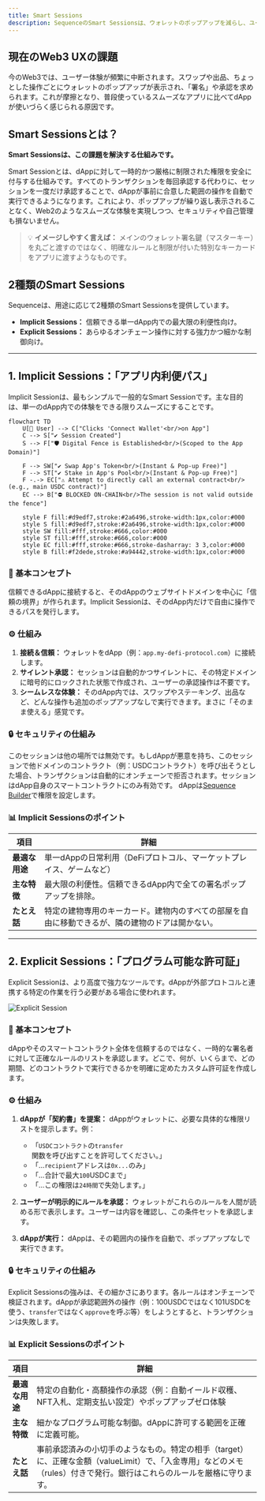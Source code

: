 ```yaml
---
title: Smart Sessions
description: SequenceのSmart Sessionsは、ウォレットのポップアップを減らし、ユーザー体験を向上させることで、dAppとのシームレスなやり取りを実現します。
---
```


## 現在のWeb3 UXの課題
今のWeb3では、ユーザー体験が頻繁に中断されます。スワップや出品、ちょっとした操作ごとにウォレットのポップアップが表示され、「署名」や承認を求められます。これが摩擦となり、普段使っているスムーズなアプリに比べてdAppが使いづらく感じられる原因です。

## Smart Sessionsとは？
**Smart Sessionsは、この課題を解決する仕組みです。**

Smart Sessionとは、dAppに対して一時的かつ厳格に制限された権限を安全に付与する仕組みです。すべてのトランザクションを毎回承認する代わりに、セッションを一度だけ承認することで、dAppが事前に合意した範囲の操作を自動で実行できるようになります。これにより、ポップアップが繰り返し表示されることなく、Web2のようなスムーズな体験を実現しつつ、セキュリティや自己管理も損ないません。

> 💡 **イメージしやすく言えば：** メインのウォレット署名鍵（マスターキー）を丸ごと渡すのではなく、明確なルールと制限が付いた特別なキーカードをアプリに渡すようなものです。

## 2種類のSmart Sessions
Sequenceは、用途に応じて2種類のSmart Sessionsを提供しています。
- **Implicit Sessions：** 信頼できる単一dApp内での最大限の利便性向け。
- **Explicit Sessions：** あらゆるオンチェーン操作に対する強力かつ細かな制御向け。

---

## 1. Implicit Sessions：「アプリ内利便パス」
Implicit Sessionは、最もシンプルで一般的なSmart Sessionです。主な目的は、単一のdApp内での体験をできる限りスムーズにすることです。

```mermaid
flowchart TD
    U[👤 User] --> C["Clicks 'Connect Wallet'<br/>on App"]
    C --> S["✔️ Session Created"]
    S --> F["🛡️ Digital Fence is Established<br/>(Scoped to the App Domain)"]

    F --> SW["✔️ Swap App's Token<br/>(Instant & Pop-up Free)"]
    F --> ST["✔️ Stake in App's Pool<br/>(Instant & Pop-up Free)"]
    F -.-> EC["⚠️ Attempt to directly call an external contract<br/>(e.g., main USDC contract)"]
    EC --> B["⛔ BLOCKED ON-CHAIN<br/>The session is not valid outside the fence"]

    style F fill:#d9edf7,stroke:#2a6496,stroke-width:1px,color:#000
    style S fill:#d9edf7,stroke:#2a6496,stroke-width:1px,color:#000
    style SW fill:#fff,stroke:#666,color:#000
    style ST fill:#fff,stroke:#666,color:#000
    style EC fill:#fff,stroke:#666,stroke-dasharray: 3 3,color:#000
    style B fill:#f2dede,stroke:#a94442,stroke-width:1px,color:#000
```

### 🎯 基本コンセプト
信頼できるdAppに接続すると、そのdAppのウェブサイトドメインを中心に「信頼の境界」が作られます。Implicit Sessionは、そのdApp内だけで自由に操作できるパスを発行します。

### ⚙️ 仕組み

1. **接続＆信頼：** ウォレットをdApp（例：`app.my-defi-protocol.com`）に接続します。
2. **サイレント承認：** セッションは自動的かつサイレントに、その特定ドメインに暗号的にロックされた状態で作成され、ユーザーの承認操作は不要です。
3. **シームレスな体験：** そのdApp内では、スワップやステーキング、出品など、どんな操作も追加のポップアップなしで実行できます。まさに「そのまま使える」感覚です。

### 🔒 セキュリティの仕組み
このセッションは他の場所では無効です。もしdAppが悪意を持ち、このセッションで他ドメインのコントラクト（例：USDCコントラクト）を呼び出そうとした場合、トランザクションは自動的にオンチェーンで拒否されます。セッションはdApp自身のスマートコントラクトにのみ有効です。
dAppは[Sequence Builder](https://sequence.build)で権限を設定します。

### 📊 Implicit Sessionsのポイント

| 項目        | 詳細                                               |
| --------- | ------------------------------------------------ |
| **最適な用途** | 単一dAppの日常利用（DeFiプロトコル、マーケットプレイス、ゲームなど）           |
| **主な特徴**  | 最大限の利便性。信頼できるdApp内で全ての署名ポップアップを排除。               |
| **たとえ話**  | 特定の建物専用のキーカード。建物内のすべての部屋を自由に移動できるが、隣の建物のドアは開かない。 |

---

## 2. Explicit Sessions：「プログラム可能な許可証」
Explicit Sessionは、より高度で強力なツールです。dAppが外部プロトコルと連携する特定の作業を行う必要がある場合に使われます。

![Explicit Session](/images/explicit-diagram.png)

### 🎯 基本コンセプト
dAppやそのスマートコントラクト全体を信頼するのではなく、一時的な署名者に対して正確なルールのリストを承認します。どこで、何が、いくらまで、どの期間、どのコントラクトで実行できるかを明確に定めたカスタム許可証を作成します。

### ⚙️ 仕組み

1.  **dAppが「契約書」を提案：** dAppがウォレットに、必要な具体的な権限リストを提示します。例：
    - 「`USDCコントラクト`の`transfer`関数を呼び出すことを許可してください。」
    - 「…`recipient`アドレスは`0x...`のみ」
    - 「…合計で最大`100`USDCまで」
    - 「…この権限は`24時間`で失効します。」

2.  **ユーザーが明示的にルールを承認：** ウォレットがこれらのルールを人間が読める形で表示します。ユーザーは内容を確認し、この条件セットを承認します。

3.  **dAppが実行：** dAppは、その範囲内の操作を自動で、ポップアップなしで実行できます。

### 🔒 セキュリティの仕組み
Explicit Sessionsの強みは、その細かさにあります。各ルールはオンチェーンで検証されます。dAppが承認範囲外の操作（例：100USDCではなく101USDCを使う、`transfer`ではなく`approve`を呼ぶ等）をしようとすると、トランザクションは失敗します。

### 📊 Explicit Sessionsのポイント

| 項目        | 詳細                                                                                             |
| --------- | ---------------------------------------------------------------------------------------------- |
| **最適な用途** | 特定の自動化・高額操作の承認（例：自動イールド収穫、NFT入札、定期支払い設定）やポップアップゼロ体験                                            |
| **主な特徴**  | 細かなプログラム可能な制御。dAppに許可する範囲を正確に定義可能。                                                             |
| **たとえ話**  | 事前承認済みの小切手のようなもの。特定の相手（target）に、正確な金額（valueLimit）で、「入金専用」などのメモ（rules）付きで発行。銀行はこれらのルールを厳格に守ります。 |
